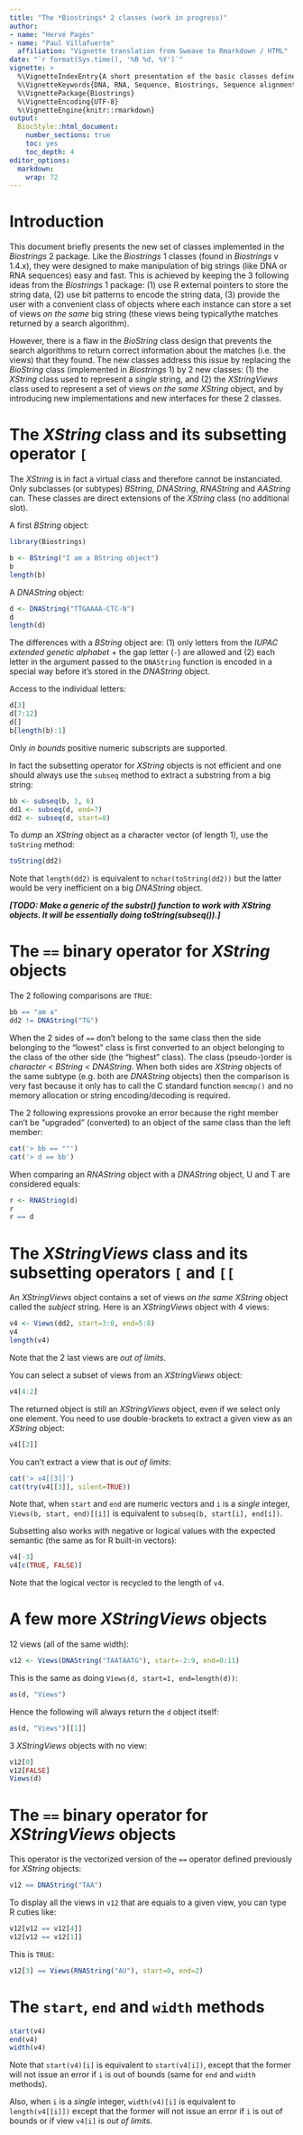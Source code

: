```yaml
---
title: "The *Biostrings* 2 classes (work in progress)"
author: 
- name: "Hervé Pagès"
- name: "Paul Villafuerte"
  affiliation: "Vignette translation from Sweave to Rmarkdown / HTML"
date: "`r format(Sys.time(), '%B %d, %Y')`"
vignette: >
  %\VignetteIndexEntry{A short presentation of the basic classes defined in Biostrings 2}
  %\VignetteKeywords{DNA, RNA, Sequence, Biostrings, Sequence alignment}
  %\VignettePackage{Biostrings}
  %\VignetteEncoding{UTF-8}
  %\VignetteEngine{knitr::rmarkdown}
output:
  BiocStyle::html_document:
    number_sections: true
    toc: yes
    toc_depth: 4
editor_options: 
  markdown:   
    wrap: 72
---
```

  
# Introduction

This document briefly presents the new set of classes implemented in the
*Biostrings* 2 package. Like the *Biostrings* 1 classes (found in
*Biostrings* v 1.4.x), they were designed to make manipulation of big
strings (like DNA or RNA sequences) easy and fast. This is achieved by
keeping the 3 following ideas from the *Biostrings* 1 package: (1) use R
external pointers to store the string data, (2) use bit patterns to
encode the string data, (3) provide the user with a convenient class of
objects where each instance can store a set of views *on the same* big
string (these views being typicallythe matches returned by a search
algorithm).

However, there is a flaw in the *BioString* class design that prevents
the search algorithms to return correct information about the matches
(i.e. the views) that they found. The new classes address this issue by
replacing the *BioString* class (implemented in *Biostrings* 1) by 2 new
classes: (1) the *XString* class used to represent a *single* string,
and (2) the *XStringViews* class used to represent a set of views *on
the same* *XString* object, and by introducing new implementations and 
new interfaces for these 2 classes.

# The *XString* class and its subsetting operator `[`

The *XString* is in fact a virtual class and therefore cannot be
instanciated. Only subclasses (or subtypes) *BString*, *DNAString*,
*RNAString* and *AAString* can. These classes are direct extensions of
the *XString* class (no additional slot).

A first *BString* object:

```r
library(Biostrings)
```

```r
b <- BString("I am a BString object")
b
length(b)
```

A *DNAString* object:

```r
d <- DNAString("TTGAAAA-CTC-N")
d
length(d)
```

The differences with a *BString* object are: (1) only letters from the
*IUPAC extended genetic alphabet* + the gap letter (`-`) are allowed and
(2) each letter in the argument passed to the `DNAString` function is
encoded in a special way before it's stored in the *DNAString* object.

Access to the individual letters:

```r
d[3]
d[7:12]
d[]
b[length(b):1]
```

Only *in bounds* positive numeric subscripts are supported.

In fact the subsetting operator for *XString* objects is not efficient
and one should always use the `subseq` method to extract a substring
from a big string:

```r
bb <- subseq(b, 3, 6)
dd1 <- subseq(d, end=7)
dd2 <- subseq(d, start=8)
```

To *dump* an *XString* object as a character vector (of length 1), use
the `toString` method:

```r
toString(dd2)
```

Note that `length(dd2)` is equivalent to `nchar(toString(dd2))` but the
latter would be very inefficient on a big *DNAString* object.

_**[TODO: Make a generic of the substr() function to work with XString
objects. It will be essentially doing toString(subseq()).]**_

# The `==` binary operator for *XString* objects

The 2 following comparisons are `TRUE`:

```r
bb == "am a"
dd2 != DNAString("TG")
```

When the 2 sides of `==` don't belong to the same class then the side
belonging to the "lowest" class is first converted to an object
belonging to the class of the other side (the "highest" class). The
class (pseudo-)order is *character* \< *BString* \< *DNAString*. When
both sides are *XString* objects of the same subtype (e.g. both are
*DNAString* objects) then the comparison is very fast because it only
has to call the C standard function `memcmp()` and no memory allocation
or string encoding/decoding is required.

The 2 following expressions provoke an error because the right member
can't be "upgraded" (converted) to an object of the same class than the
left member:

```r
cat('> bb == ""')
cat('> d == bb')
```

When comparing an *RNAString* object with a *DNAString* object, U and T
are considered equals:

```r
r <- RNAString(d)
r
r == d
```

# The *XStringViews* class and its subsetting operators `[` and `[[`

An *XStringViews* object contains a set of views *on the same* *XString*
object called the *subject* string. Here is an *XStringViews* object
with 4 views:

```r
v4 <- Views(dd2, start=3:0, end=5:8)
v4
length(v4)
```

Note that the 2 last views are *out of limits*.

You can select a subset of views from an *XStringViews* object:

```r
v4[4:2]
```

The returned object is still an *XStringViews* object, even if we select
only one element. You need to use double-brackets to extract a given
view as an *XString* object:

```r
v4[[2]]
```

You can't extract a view that is *out of limits*:

```r
cat('> v4[[3]]')
cat(try(v4[[3]], silent=TRUE))
```

Note that, when `start` and `end` are numeric vectors and `i` is a
*single* integer, `Views(b, start, end)[[i]]` is equivalent to
`subseq(b, start[i], end[i])`.

Subsetting also works with negative or logical values with the expected
semantic (the same as for R built-in vectors):

```r
v4[-3]
v4[c(TRUE, FALSE)]
```

Note that the logical vector is recycled to the length of `v4`.

# A few more *XStringViews* objects

12 views (all of the same width):

```r
v12 <- Views(DNAString("TAATAATG"), start=-2:9, end=0:11)
```

This is the same as doing `Views(d, start=1, end=length(d))`:

```r
as(d, "Views")
```

Hence the following will always return the `d` object itself:

```r
as(d, "Views")[[1]]
```

3 *XStringViews* objects with no view:

```r
v12[0]
v12[FALSE]
Views(d)
```

# The `==` binary operator for *XStringViews* objects

This operator is the vectorized version of the `==` operator defined
previously for *XString* objects:

```r
v12 == DNAString("TAA")
```

To display all the views in `v12` that are equals to a given view, you
can type R cuties like:

```r
v12[v12 == v12[4]]
v12[v12 == v12[1]]
```

This is `TRUE`:

```r
v12[3] == Views(RNAString("AU"), start=0, end=2)
```

# The `start`, `end` and `width` methods

```r
start(v4)
end(v4)
width(v4)
```

Note that `start(v4)[i]` is equivalent to `start(v4[i])`, except that
the former will not issue an error if `i` is out of bounds (same for
`end` and `width` methods).

Also, when `i` is a *single* integer, `width(v4)[i]` is equivalent to
`length(v4[[i]])` except that the former will not issue an error if `i`
is out of bounds or if view `v4[i]` is *out of limits*.
